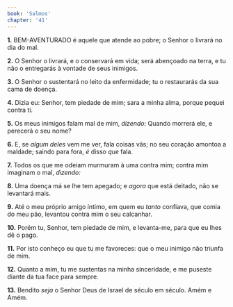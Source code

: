 ```yaml
---
book: 'Salmos'
chapter: '41'
---
```


**1.** BEM-AVENTURADO é aquele que atende ao pobre; o Senhor o livrará no dia do mal.

**2.** O Senhor o livrará, e o conservará em vida; será abençoado na terra, e tu não o entregarás à vontade de seus inimigos.

**3.** O Senhor o sustentará no leito da enfermidade; tu o restaurarás da sua cama de doença.

**4.** Dizia eu: Senhor, tem piedade de mim; sara a minha alma, porque pequei contra ti.

**5.** Os meus inimigos falam mal de mim, *dizendo:* Quando morrerá ele, e perecerá o seu nome?

**6.** E, se *algum deles* vem me ver, fala coisas vãs; no seu coração amontoa a maldade; saindo para fora, *é* disso *que* fala.

**7.** Todos os que me odeiam murmuram à uma contra mim; contra mim imaginam o mal, *dizendo:*

**8.** Uma doença má se lhe tem apegado; e *agora* que está deitado, não se levantará mais.

**9.** Até o meu próprio amigo íntimo, em quem eu *tanto* confiava, que comia do meu pão, levantou contra mim o seu calcanhar.

**10.** Porém tu, Senhor, tem piedade de mim, e levanta-me, para que eu lhes dê o pago.

**11.** Por isto conheço eu que tu me favoreces: que o meu inimigo não triunfa de mim.

**12.** Quanto a mim, tu me sustentas na minha sinceridade, e me puseste diante da tua face para sempre.

**13.** Bendito *seja* o Senhor Deus de Israel de século em século. Amém e Amém.
